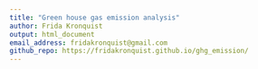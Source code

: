 ```yaml
---
title: "Green house gas emission analysis"
author: Frida Kronquist
output: html_document
email_address: fridakronquist@gmail.com
github_repo: https://fridakronquist.github.io/ghg_emission/
---
```




